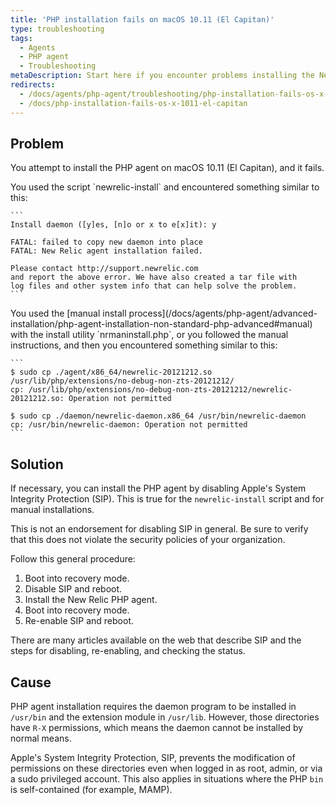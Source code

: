 ```yaml
---
title: 'PHP installation fails on macOS 10.11 (El Capitan)'
type: troubleshooting
tags:
  - Agents
  - PHP agent
  - Troubleshooting
metaDescription: Start here if you encounter problems installing the New Relic agent for PHP on macOS v10.11 El Capitan.
redirects:
  - /docs/agents/php-agent/troubleshooting/php-installation-fails-os-x-1011-el-capitan
  - /docs/php-installation-fails-os-x-1011-el-capitan
---
```


## Problem

You attempt to install the PHP agent on macOS 10.11 (El Capitan), and it fails.

<CollapserGroup>
  <Collapser title="Failure with the install script">
    You used the script `newrelic-install` and encountered something similar to this:

    ```
    Install daemon ([y]es, [n]o or x to e[x]it): y

    FATAL: failed to copy new daemon into place
    FATAL: New Relic agent installation failed.

    Please contact http://support.newrelic.com
    and report the above error. We have also created a tar file with
    log files and other system info that can help solve the problem.
    ```
  </Collapser>

  <Collapser title="Failure with the manual install process">
    You used the [manual install process](/docs/agents/php-agent/advanced-installation/php-agent-installation-non-standard-php-advanced#manual) with the install utility `nrmaninstall.php`, or you followed the manual instructions, and then you encountered something similar to this:

    ```
    $ sudo cp ./agent/x86_64/newrelic-20121212.so /usr/lib/php/extensions/no-debug-non-zts-20121212/
    cp: /usr/lib/php/extensions/no-debug-non-zts-20121212/newrelic-20121212.so: Operation not permitted

    $ sudo cp ./daemon/newrelic-daemon.x86_64 /usr/bin/newrelic-daemon
    cp: /usr/bin/newrelic-daemon: Operation not permitted
    ```
  </Collapser>
</CollapserGroup>

## Solution

If necessary, you can install the PHP agent by disabling Apple's System Integrity Protection (SIP). This is true for the `newrelic-install` script and for manual installations.

<Callout variant="caution">
  This is not an endorsement for disabling SIP in general. Be sure to verify that this does not violate the security policies of your organization.
</Callout>

Follow this general procedure:

1. Boot into recovery mode.
2. Disable SIP and reboot.
3. Install the New Relic PHP agent.
4. Boot into recovery mode.
5. Re-enable SIP and reboot.

There are many articles available on the web that describe SIP and the steps for disabling, re-enabling, and checking the status.

## Cause

PHP agent installation requires the daemon program to be installed in `/usr/bin` and the extension module in `/usr/lib`. However, those directories have `R-X` permissions, which means the daemon cannot be installed by normal means.

Apple's System Integrity Protection, SIP, prevents the modification of permissions on these directories even when logged in as root, admin, or via a sudo privileged account. This also applies in situations where the PHP `bin` is self-contained (for example, MAMP).
